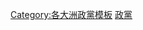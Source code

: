 {{template category
|type   = navbox
|topic  = [[北美洲|北美洲]]政黨
|portal = 
}}

[[Category:各大洲政黨模板|Category:各大洲政黨模板]]
[[Category:北美洲政治模板|政黨]]